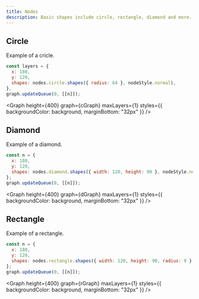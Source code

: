 ```yaml
---
title: Nodes
description: Basic shapes include circle, rectangle, diamond and more...
---
```


## Circle

Example of a cricle.

```js
const layers = {
  x: 180,
  y: 120,
  shapes: nodes.circle.shapes({ radius: 64 }, nodeStyle.normal),
},
graph.updateQueue(0, [[n]]);
```

<Graph height={400} graph={cGraph} maxLayers={1} styles={{ backgroundColor: background, marginBottom: "32px" }} />

## Diamond

Example of a diamond.

```js
const n = {
  x: 180,
  y: 120,
  shapes: nodes.diamond.shapes({ width: 120, height: 90 }, nodeStyle.normal),
};
graph.updateQueue(0, [[n]]);
```

<Graph height={400} graph={dGraph} maxLayers={1} styles={{ backgroundColor: background, marginBottom: "32px" }} />

## Rectangle

Example of a rectangle.

```js
const n = {
  x: 180,
  y: 120,
  shapes: nodes.rectangle.shapes({ width: 120, height: 90, radius: 9 }, nodeStyle.normal),
};
graph.updateQueue(0, [[n]]);
```

<Graph height={400} graph={rGraph} maxLayers={1} styles={{ backgroundColor: background, marginBottom: "32px" }} />